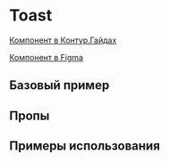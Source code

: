 
<Meta of={ToastStories} />

# Toast

[Компонент в Контур.Гайдах](https://guides.kontur.ru/components/popup-elements/toast/)

[Компонент в Figma](https://www.figma.com/file/87ScqxPzJpF9DcVBNYWOjM/%E2%9A%A1-Kontur-UI-Modern-Layout?node-id=230%3A5203)

<Description />

## Базовый пример

<Primary />

## Пропы

<Controls />

## Примеры использования

<Stories/>
